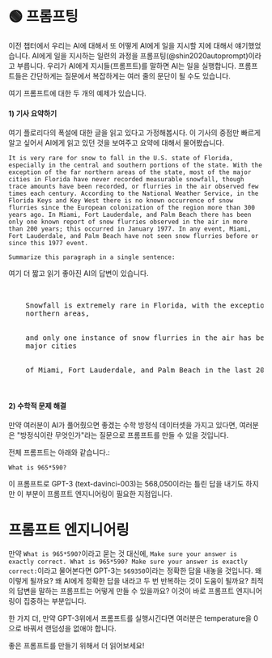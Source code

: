 
# 🟢 프롬프팅

이전 챕터에서 우리는 AI에 대해서 또 어떻게 AI에게 일을 지시할 지에 대해서 얘기했었습니다.
AI에게 일을 지시하는 일련의 과정을 프롬프팅(@shin2020autoprompt)이라고 부릅니다. 우리가 AI에게 지시들(프롬프트)를 말하면 AI는 일을 실행합니다.
프롬프트들은 간단하게는 질문에서 복잡하게는 여러 줄의 문단이 될 수도 있습니다.

여기 프롬프트에 대한 두 개의 예제가 있습니다.

#### 1) 기사 요약하기

여기 플로리다의 폭설에 대한 글을 읽고 있다고 가정해봅시다. 이 기사의 중점만 빠르게 알고 싶어서 AI에게 읽고 있던 것을 보여주고 요약에 대해서 물어봤습니다.
[^2]:

```
It is very rare for snow to fall in the U.S. state of Florida, especially in the central and southern portions of the state. With the exception of the far northern areas of the state, most of the major cities in Florida have never recorded measurable snowfall, though trace amounts have been recorded, or flurries in the air observed few times each century. According to the National Weather Service, in the Florida Keys and Key West there is no known occurrence of snow flurries since the European colonization of the region more than 300 years ago. In Miami, Fort Lauderdale, and Palm Beach there has been only one known report of snow flurries observed in the air in more than 200 years; this occurred in January 1977. In any event, Miami, Fort Lauderdale, and Palm Beach have not seen snow flurries before or since this 1977 event.

Summarize this paragraph in a single sentence:
```

여기 더 짧고 읽기 좋아진 AI의 답변이 있습니다.

<pre>
  <div className="bluegreen-highlight">
    Snowfall is extremely rare in Florida, with the exception of the far
    northern areas,
    <br />
    and only one instance of snow flurries in the air has been recorded in the
    major cities
    <br />
    of Miami, Fort Lauderdale, and Palm Beach in the last 200 years.
  </div>
</pre>

#### 2) 수학적 문제 해결

만약 여러분이 AI가 풀어줬으면 좋겠는 수학 방정식 데이터셋을 가지고 있다면,
여러분은 "방정식이란 무엇인가"라는 질문으로 프롬프트를 만들 수 있을 것입니다.

전체 프롬프트는 아래와 같습니다.:

```
What is 965*590?
```

이 프롬프트로 GPT-3 (text-davinci-003)는 568,050이라는 틀린 답을 내기도 하지만 이 부분이 프롬프트 엔지니어링이 필요한 지점입니다.

# 프롬프트 엔지니어링

만약 `What is 965*590?`이라고 묻는 것 대신에, `Make sure your answer is exactly correct. What is 965*590? Make sure your answer is exactly correct:`이라고 물어본다면
GPT-3는 `569350`이라는 정확한 답을 내놓을 것입니다. 왜 이렇게 될까요? 왜 AI에게 정확한 답을 내라고 두 번 반복하는 것이 도움이 될까요?
최적의 답변을 말하는 프롬프트는 어떻게 만들 수 있을까요?
이것이 바로 프롬프트 엔지니어링이 집중하는 부분입니다.

한 가지 더, 만약 GPT-3위에서 프롬프트를 실행시긴다면 여러분은 temperature을 0으로 바꿔서 랜덤성을 없애야 합니다.

좋은 프롬프트를 만들기 위해서 더 읽어보세요!

[^2]: https://en.wikipedia.org/wiki/Snow_in_Florida 에서 가져온 글입니다.
